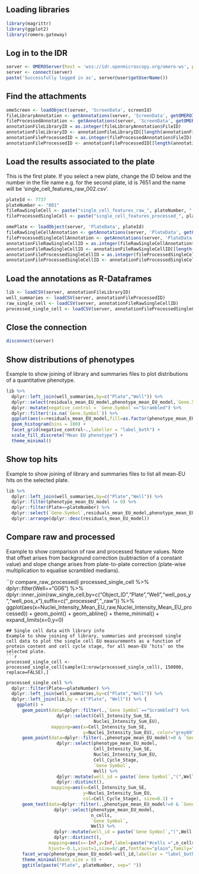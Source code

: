 ## Loading libraries

```r
library(magrittr)
library(ggplot2)
library(romero.gateway)
```

## Log in to the IDR
```r
server <- OMEROServer(host = 'wss://idr.openmicroscopy.org/omero-ws', port = 443L, username='public', password='public')
server <- connect(server)
paste('Successfully logged in as', server@user$getUserName())
```

## Find the attachments
```r
omeScreen <- loadObject(server, 'ScreenData', screenId)
fileLibraryAnnotation <- getAnnotations(server, 'ScreenData', getOMEROID(omeScreen), nameFilter = fileLibrary)
fileProcessedAnnotation <- getAnnotations(server, 'ScreenData', getOMEROID(omeScreen), nameFilter = fileProcessed)
annotationFileLibraryID = as.integer(fileLibraryAnnotation$FileID)
annotationFileLibraryID <- annotationFileLibraryID[[length(annotationFileLibraryID)]]
annotationFileProcessedID = as.integer(fileProcessedAnnotation$FileID)
annotationFileProcessedID <- annotationFileProcessedID[[length(annotationFileProcessedID)]]
```

## Load the results associated to the plate
This is the first plate. If you select a new plate, change the ID below and the number in 
the file name e.g. for the second plate, id is 7651 and the name will be 'single_cell_features_raw_002.csv'.

```r
plateId <- 7737
plateNumber <- "001"
fileRawSingleCell <- paste("single_cell_features_raw_", plateNumber, ".csv", sep="")
fileProcessedSingleCell <- paste("single_cell_features_processed_", plateNumber, ".csv", sep="")
```

```r
omePlate <- loadObject(server, 'PlateData', plateId)
fileRawSingleCellAnnotation <- getAnnotations(server, 'PlateData', getOMEROID(omePlate), nameFilter = fileRawSingleCell)
fileProcessedSingleCellAnnotation <- getAnnotations(server, 'PlateData', getOMEROID(omePlate), nameFilter = fileProcessedSingleCell)
annotationFileRawSingleCellID = as.integer(fileRawSingleCellAnnotation$FileID)
annotationFileRawSingleCellID <- annotationFileRawSingleCellID[[length(annotationFileRawSingleCellID)]]
annotationFileProcessedSingleCellID = as.integer(fileProcessedSingleCellAnnotation$FileID)
annotationFileProcessedSingleCellID <- annotationFileProcessedSingleCellID[[length(annotationFileProcessedSingleCellID)]]
```
## Load the annotations as R-Dataframes
```r
lib <- loadCSV(server, annotationFileLibraryID)
well_summaries <- loadCSV(server, annotationFileProcessedID)
raw_single_cell <- loadCSV(server, annotationFileRawSingleCellID)
processed_single_cell <- loadCSV(server, annotationFileProcessedSingleCellID)
```
## Close the connection
```r
disconnect(server)
```
## Show distributions of phenotypes
Example to show joining of library and summaries files to plot distributions of a quantitative phenotype.
```r
lib %>%
  dplyr::left_join(well_summaries,by=c("Plate","Well")) %>%
  dplyr::select(residuals_mean_EU_model,phenotype_mean_EU_model,`Gene.Symbol`) %>%
  dplyr::mutate(negative_control = `Gene.Symbol`=="Scrambled") %>%
  dplyr::filter(!is.na(`Gene.Symbol`)) %>%
  ggplot(aes(x=residuals_mean_EU_model,fill=as.factor(phenotype_mean_EU_model))) + 
  geom_histogram(bins = 100) + 
  facet_grid(negative_control~.,labeller = "label_both") +
  scale_fill_discrete("Mean EU phenotype") +
  theme_minimal()
```
## Show top hits
Example to show joining of library and summaries files to list all mean-EU 
hits on the selected plate.

```r
lib %>%
  dplyr::left_join(well_summaries,by=c("Plate","Well")) %>%
  dplyr::filter(phenotype_mean_EU_model != 0) %>%
  dplyr::filter(Plate==plateNumber) %>%
  dplyr::select(`Gene.Symbol`,residuals_mean_EU_model,phenotype_mean_EU_model) %>%
  dplyr::arrange(dplyr::desc(residuals_mean_EU_model)) 
```
## Compare raw and processed
Example to show comparison of raw and processed feature values. Note that offset arises from background correction (subtraction of a constant value) and slope change arises from plate-to-plate correction (plate-wise multiplication to equalise scrambled medians).

``{r compare_raw_processed}
processed_single_cell %>%
  dplyr::filter(Well=="G06") %>%
  dplyr::inner_join(raw_single_cell,by=c("Object_ID","Plate","Well","well_pos_y","well_pos_x"),suffix=c("_processed","_raw")) %>%
  ggplot(aes(x=Nuclei_Intensity_Mean_EU_raw,Nuclei_Intensity_Mean_EU_processed)) +
  geom_point() +
  geom_abline() +
  theme_minimal() +
  expand_limits(x=0,y=0)
```
## Single cell data with library info
Example to show joining of library, summaries and processed single cell data to plot the single cell EU measurements as a function of protein content and cell cycle stage, for all mean-EU ‘hits’ on the selected plate.
```r
processed_single_cell <- processed_single_cell[sample(1:nrow(processed_single_cell), 150000, replace=FALSE),]
```

```r
processed_single_cell %>%
  dplyr::filter(Plate==plateNumber) %>%
  dplyr::left_join(well_summaries,by=c("Plate","Well")) %>%
  dplyr::left_join(lib,by = c("Plate", "Well")) %>% {
    ggplot() +
      geom_point(data=dplyr::filter(.,`Gene Symbol`=="Scrambled") %>% 
                   dplyr::select(Cell_Intensity_Sum_SE,
                                 Nuclei_Intensity_Sum_EU),
                 mapping=aes(x=Cell_Intensity_Sum_SE,
                             y=Nuclei_Intensity_Sum_EU), color="grey80", size=0.1) +
      geom_point(data=dplyr::filter(.,phenotype_mean_EU_model!=0 & `Gene Symbol` !="KIF11" ) %>% 
                   dplyr::select(phenotype_mean_EU_model,
                                 Cell_Intensity_Sum_SE,
                                 Nuclei_Intensity_Sum_EU,
                                 Cell_Cycle_Stage,
                                 `Gene Symbol`,
                                 Well) %>%
                   dplyr::mutate(well_id = paste(`Gene Symbol`,"(",Well,")")) %>%
                   dplyr::distinct(),
                 mapping=aes(x=Cell_Intensity_Sum_SE,
                             y=Nuclei_Intensity_Sum_EU,
                             col=Cell_Cycle_Stage), size=0.1) +
      geom_text(data=dplyr::filter(.,phenotype_mean_EU_model!=0 & `Gene Symbol` !="KIF11" ) %>% 
                  dplyr::select(phenotype_mean_EU_model,
                                n_cells,
                                `Gene Symbol`,
                                Well) %>%
                  dplyr::mutate(well_id = paste(`Gene Symbol`,"(",Well,")")) %>%
                  dplyr::distinct(),
                mapping=aes(x=-Inf,y=Inf,label=paste("#cells =",n_cells)),
                hjust=-0.1,vjust=1,size=8/.pt,fontface="plain",family="sans") +
      facet_wrap(phenotype_mean_EU_model~well_id,labeller = "label_both",ncol=3) +
      theme_minimal(base_size = 8) +
      ggtitle(paste("Plate", plateNumber, sep=" "))
```



